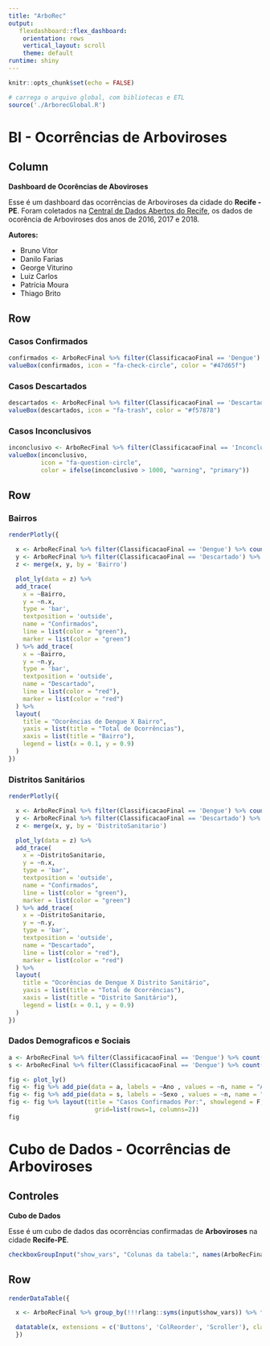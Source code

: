 ```yaml
---
title: "ArboRec"
output:
   flexdashboard::flex_dashboard:
    orientation: rows
    vertical_layout: scroll
    theme: default
runtime: shiny
---
```


```r
knitr::opts_chunk$set(echo = FALSE)

# carrega o arquivo global, com bibliotecas e ETL
source('./ArborecGlobal.R') 
```
BI - Ocorrências de Arboviroses {data-icon="fa-chart-pie"}
====================================

Column {.sidebar data-width=220} 
-----------------------------------------------------------------------
__Dashboard de Ocorências de Aboviroses__

Esse é um dashboard das ocorrências de Arboviroses da cidade do __Recife - PE__. Foram coletados na [Central de Dados Abertos do Recife](http://dados.recife.pe.gov.br/dataset/casos-de-dengue-zika-e-chikungunya), os dados de ocorência de Arboviroses dos anos de 2016, 2017 e 2018.

__Autores:__

* Bruno Vitor
* Danilo Farias
* George Viturino
* Luiz Carlos
* Patrícia Moura
* Thiago Brito


Row
-----------------------------------------------------------------------

### Casos Confirmados

```r
confirmados <- ArboRecFinal %>% filter(ClassificacaoFinal == 'Dengue') %>% count()
valueBox(confirmados, icon = "fa-check-circle", color = "#47d65f")

```

### Casos Descartados

```r
descartados <- ArboRecFinal %>% filter(ClassificacaoFinal == 'Descartado') %>% count()
valueBox(descartados, icon = "fa-trash", color = "#f57878")
```

### Casos Inconclusivos

```r
inconclusivo <- ArboRecFinal %>% filter(ClassificacaoFinal == 'Inconclusivo') %>% count()
valueBox(inconclusivo, 
         icon = "fa-question-circle",
         color = ifelse(inconclusivo > 1000, "warning", "primary"))
```


Row {.tabset .tabset-fade}
-------------------------------------
   
### Bairros

```r
renderPlotly({

  x <- ArboRecFinal %>% filter(ClassificacaoFinal == 'Dengue') %>% count(Bairro)
  y <- ArboRecFinal %>% filter(ClassificacaoFinal == 'Descartado') %>% count(Bairro)
  z <- merge(x, y, by = 'Bairro')

  plot_ly(data = z) %>%
  add_trace(
    x = ~Bairro,
    y = ~n.x,
    type = 'bar', 
    textposition = 'outside',
    name = "Confirmados",
    line = list(color = "green"),
    marker = list(color = "green")
  ) %>% add_trace(
    x = ~Bairro,
    y = ~n.y,
    type = 'bar', 
    textposition = 'outside',
    name = "Descartado",
    line = list(color = "red"),
    marker = list(color = "red")
  ) %>%
  layout(
    title = "Ocorências de Dengue X Bairro",
    yaxis = list(title = "Total de Ocorrências"),
    xaxis = list(title = "Bairro"),
    legend = list(x = 0.1, y = 0.9)
  )
})

```   
 
### Distritos Sanitários
    
```r
renderPlotly({

  x <- ArboRecFinal %>% filter(ClassificacaoFinal == 'Dengue') %>% count(DistritoSanitario)
  y <- ArboRecFinal %>% filter(ClassificacaoFinal == 'Descartado') %>% count(DistritoSanitario)
  z <- merge(x, y, by = 'DistritoSanitario')

  plot_ly(data = z) %>%
  add_trace(
    x = ~DistritoSanitario,
    y = ~n.x,
    type = 'bar', 
    textposition = 'outside',
    name = "Confirmados",
    line = list(color = "green"),
    marker = list(color = "green")
  ) %>% add_trace(
    x = ~DistritoSanitario,
    y = ~n.y,
    type = 'bar', 
    textposition = 'outside',
    name = "Descartado",
    line = list(color = "red"),
    marker = list(color = "red")
  ) %>%
  layout(
    title = "Ocorências de Dengue X Distrito Sanitário",
    yaxis = list(title = "Total de Ocorrências"),
    xaxis = list(title = "Distrito Sanitário"),
    legend = list(x = 0.1, y = 0.9)
  )
})


```

### Dados Demograficos e Sociais

```r
a <- ArboRecFinal %>% filter(ClassificacaoFinal == 'Dengue') %>% count(Ano)
s <- ArboRecFinal %>% filter(ClassificacaoFinal == 'Dengue') %>% count(Sexo)

fig <- plot_ly()
fig <- fig %>% add_pie(data = a, labels = ~Ano , values = ~n, name = "Ano", domain = list(row = 0, column = 0))
fig <- fig %>% add_pie(data = s, labels = ~Sexo , values = ~n, name = "Sexo", domain = list(row = 0, column = 1))
fig <- fig %>% layout(title = "Casos Confirmados Por:", showlegend = F,
                        grid=list(rows=1, columns=2))
fig
```


Cubo de Dados - Ocorrências de Arboviroses{data-icon="fa-table"}
====================================

Controles {.sidebar}
-------------------------------------
__Cubo de Dados__

Esse é um cubo de dados das ocorrências confirmadas de __Arboviroses__ na cidade __Recife-PE__.

```r
checkboxGroupInput("show_vars", "Colunas da tabela:", names(ArboRecFinal), selected = 'Bairro')
```

Row {.tabset data-height=500}
-------------------------------------
```r
renderDataTable({

  x <- ArboRecFinal %>% group_by(!!!rlang::syms(input$show_vars)) %>% filter(ClassificacaoFinal == 'Dengue') %>% count()

  datatable(x, extensions = c('Buttons', 'ColReorder', 'Scroller'), class = 'cell-border stripe compact', options = list(deferRender = TRUE, scrollY = 500, scroller = TRUE, colReorder = TRUE, dom = 'Brtip', buttons = c('csv', 'excel')))
  })
```
